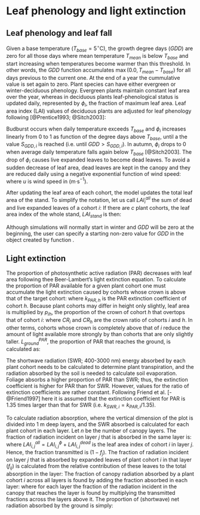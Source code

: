 # Leaf phenology and light extinction


## Leaf phenology and leaf fall {#leafphenology}

Given a base temperature ($T_{base} = 5^{\circ} \mathrm{C}$), the growth degree days ($GDD$) are zero for all those days where mean temperature $T_{mean}$ is below $T_{base}$ and start increasing when temperatures become warmer than this threshold. In other words, the $GDD$ function accumulates $\max(0.0, T_{mean} - T_{base})$ for all days previous to the current one. At the end of a year the cummulative value is set again to zero. Plant species can have either evergreen or winter-deciduous phenology. Evergreen plants maintain constant leaf area over the year, whereas in deciduous plants leaf-phenological status is updated daily, represented by $\phi_i$, the fraction of maximum leaf area. Leaf area index (LAI) values of deciduous plants are adjusted for leaf phenology following [@Prentice1993; @Sitch2003]:

\begin{equation}
LAI_{i}^{\phi}=LAI^{live}_i\,\cdot\phi_i
\end{equation}

Budburst occurs when daily temperature exceeds $T_{base}$ and $\phi_i$ increases
linearly from 0 to 1 as function of the degree days above $T_{base}$, until a the
value $S_{GDD,i}$ is reached (i.e. until $GDD > S_{GDD,i}$). In autumn, $\phi_i$
drops to 0 when average daily temperature falls again below $T_{base}$ [@Sitch2003]. The drop of $\phi_i$ causes live expanded leaves to become dead leaves. To avoid a sudden decrease of leaf area, dead leaves are kept in the canopy and they are reduced daily using a negative exponential function of wind speed:
\begin{equation}
LAI^{dead}_i=LAI^{dead}_i\,\cdot e^{- u/10}
\end{equation}
where $u$ is wind speed in (m·s$^{-1}$).

After updating the leaf area of each cohort, the model updates the total leaf area of the stand. To simplify the notation, let us call $LAI^{all}_{i}$ the sum of dead and live expanded leaves of a cohort $i$:
\begin{equation}
LAI^{all}_{i} = LAI^{\phi}_{i}+LAI^{dead}_{i}
\end{equation}
If there are $c$ plant cohorts, the leaf area index of the whole stand, $LAI_{stand}$
is then:
\begin{equation}
LAI_{stand} = \sum_{i=1}^c{LAI_{i}^{all}}= \sum_{i=1}^c{LAI^{\phi}_{i}+LAI^{dead}_{i}}
\end{equation}

Although simulations will normally start in winter and $GDD$ will be zero at the beginning, the user can specify a starting non-zero value for $GDD$ in the object created by function \texttt{spwbInput()}.

## Light extinction
The proportion of photosynthetic active radiation (PAR) decreases with leaf area following thee Beer-Lambert’s light extinction equation. To calculate the proportion of PAR available for a given plant cohort one must accumulate the light extinction caused by cohorts whose crown is above that of the target cohort:
\begin{equation}
L^{PAR}_i=e^{-\sum_{h=1}^{c}{k_{PAR,h} \cdot LAI_{h}^{all} \cdot p_{ih}}}
\end{equation}
where $k_{PAR,h}$ is the PAR extinction coefficient of cohort $h$. Because plant
cohorts may differ in height only slightly, leaf area is multiplied by $p_{ih}$,
the proportion of the crown of cohort $h$ that overtops that of cohort $i$: 
\begin{equation}
p_{ih}=\max(0,\min(1,(H_h-H_i\cdot (1 - CR_i))/(H_h-H_h\cdot (1 - CR_h))))
\end{equation}
where $CR_i$ and $CR_h$ are the crown ratio of cohorts $i$ and $h$. In other terms,
cohorts whose crown is completely above that of $i$ reduce the amount of light
available more strongly by than cohorts that are only slightly taller.
$L^{PAR}_{ground}$, the proportion of PAR that reaches the ground, is calculated as:
\begin{equation}
L^{PAR}_{ground}=e^{-\sum_{i=1}^{c}{k_{PAR,i} \cdot LAI_{i}^{all}}}
\end{equation}

The shortwave radiation (SWR; 400-3000 nm) energy absorbed by each plant cohort
needs to be calculated to determine plant transpiration, and the radiation absorbed
by the soil is needed to calculate soil evaporation. Foliage absorbs a higher
proportion of PAR than SWR; thus, the extinction coefficient is higher for PAR
than for SWR. However, values for the ratio of extinction coefficients are rather
constant. Following Friend et al. [-@Friend1997] here it is assumed that the extinction
coefficient for PAR is 1.35 times larger than that for SWR (i.e.
$k_{SWR,i} = k_{PAR,i}/1.35$). 

To calculate radiation absorption, where the vertical dimension of the plot is
divided into 1 m deep layers, and the SWR absorbed is calculated for each plant
cohort in each layer. Let $n$ be the number of canopy layers. The fraction of
radiation incident on layer $j$ that is absorbed in the same layer is:
\begin{equation}
f_j=1 - e^{-\sum_{i=1}^{c}{k_{SWR,i} \cdot LAI_{i,j}^{all}}}
\end{equation}
where $LAI_{i,j}^{all} = LAI_{i,j}^{\phi}+LAI_{i,j}^{dead}$ is the leaf area
index of cohort $i$ in layer $j$. Hence, the fraction transmitted is $(1-f_j)$.
The fraction of radiation incident on layer $j$ that is absorbed by expanded leaves
of plant cohort $i$ in that layer ($f_{ij}$) is calculated from the relative
contribution of these leaves to the total absorption in the layer:
\begin{equation}
f_{ij} = f_j \cdot \frac{k_{SWR,i}\cdot LAI_{i,j}^{\phi}}{\sum_{h=1}^{c}{k_{SWR,h} \cdot LAI_{h,j}^{all}}}
\end{equation}
The fraction of canopy radiation absorbed by a plant cohort $i$ across all layers
is found by adding the fraction absorbed in each layer:
\begin{equation}
f_i = \sum_{j=1}^{n}{f_{ij}\cdot \prod_{h>j}^{n}{(1-f_h)}}
\end{equation}
where for each layer the fraction of the radiation incident in the canopy that
reaches the layer is found by multiplying the transmitted fractions across the
layers above it. The proportion of (shortwave) net radiation absorbed by the
ground is simply:
\begin{equation}
L^{SWR}_{ground} = 1 - \sum_{j}^{n}{f_j}
\end{equation}


